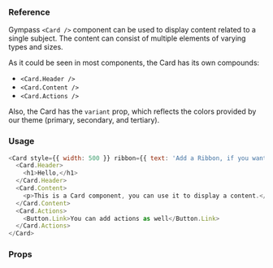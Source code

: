 ### Reference

Gympass `<Card />` component can be used to display content related to a single
subject. The content can consist of multiple elements of varying types and
sizes.

As it could be seen in most components, the Card has its own compounds:

- `<Card.Header />`
- `<Card.Content />`
- `<Card.Actions />`

Also, the Card has the `variant` prop, which reflects the colors provided by our
theme (primary, secondary, and tertiary).

### Usage

```javascript reactLive=true center=true
<Card style={{ width: 500 }} ribbon={{ text: 'Add a Ribbon, if you want' }}>
  <Card.Header>
    <h1>Hello,</h1>
  </Card.Header>
  <Card.Content>
    <p>This is a Card component, you can use it to display a content.</p>
  </Card.Content>
  <Card.Actions>
    <Button.Link>You can add actions as well</Button.Link>
  </Card.Actions>
</Card>
```

### Props

<PropsTable component="Card" platform="web" />
